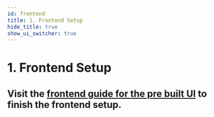 ```yaml
---
id: frontend
title: 1. Frontend Setup
hide_title: true
show_ui_switcher: true
---
```


# 1. Frontend Setup

## Visit the [frontend guide for the pre built UI](../../quick-setup/frontend) to finish the frontend setup.
